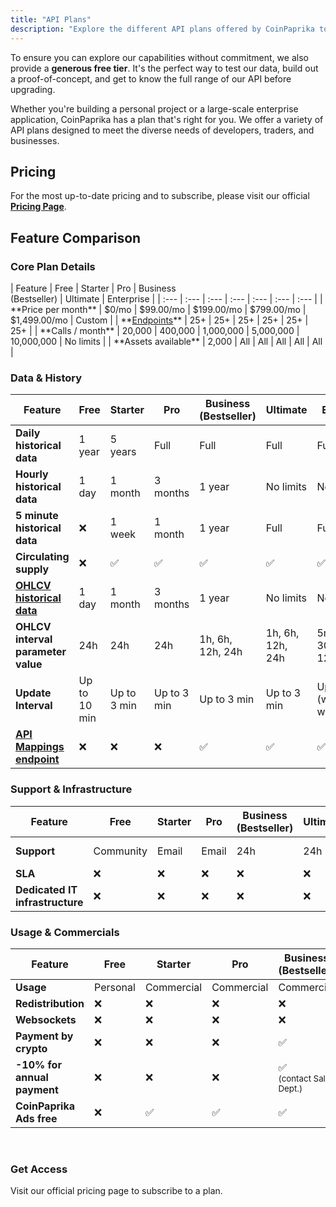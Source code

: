 ```yaml
---
title: "API Plans"
description: "Explore the different API plans offered by CoinPaprika to suit your needs, from hobbyist to enterprise-level."
---
```

To ensure you can explore our capabilities without commitment, we also provide a **generous free tier**. It's the perfect way to test our data, build out a proof-of-concept, and get to know the full range of our API before upgrading.

Whether you're building a personal project or a large-scale enterprise application, CoinPaprika has a plan that's right for you. We offer a variety of API plans designed to meet the diverse needs of developers, traders, and businesses.

## Pricing


For the most up-to-date pricing and to subscribe, please visit our official [**Pricing Page**](https://coinpaprika.com/api/pricing/).

## Feature Comparison

### Core Plan Details
<div class="pricing-table">
| Feature | Free | Starter | Pro | Business<br/>(Bestseller) | Ultimate | Enterprise |
| :--- | :--- | :--- | :--- | :--- | :--- | :--- |
| **Price per month** | $0/mo | $99.00/mo | $199.00/mo | $799.00/mo | $1,499.00/mo | Custom |
| **<a href="/api-reference/introduction">Endpoints</a>** | 25+ | 25+ | 25+ | 25+ | 25+ | 25+ |
| **Calls / month** | 20,000 | 400,000 | 1,000,000 | 5,000,000 | 10,000,000 | No limits |
| **Assets available** | 2,000 | All | All | All | All | All |
</div>

### Data & History
<table class="pricing-table">
    <thead>
        <tr>
            <th>Feature</th>
            <th>Free</th>
            <th>Starter</th>
            <th>Pro</th>
            <th>Business<br/>(Bestseller)</th>
            <th>Ultimate</th>
            <th>Enterprise</th>
        </tr>
    </thead>
    <tbody>
        <tr>
            <td><strong>Daily historical data</strong></td>
            <td>1 year</td>
            <td>5 years</td>
            <td>Full</td>
            <td>Full</td>
            <td>Full</td>
            <td>Full</td>
        </tr>
        <tr>
            <td><strong>Hourly historical data</strong></td>
            <td>1 day</td>
            <td>1 month</td>
            <td>3 months</td>
            <td>1 year</td>
            <td>No limits</td>
            <td>No limits</td>
        </tr>
        <tr>
            <td><strong>5 minute historical data</strong></td>
            <td>❌</td>
            <td>1 week</td>
            <td>1 month</td>
            <td>1 year</td>
            <td>Full</td>
            <td>Full</td>
        </tr>
        <tr>
            <td><strong>Circulating supply</strong></td>
            <td>❌</td>
            <td>✅</td>
            <td>✅</td>
            <td>✅</td>
            <td>✅</td>
            <td>✅</td>
        </tr>
        <tr>
            <td><strong><a href="/api-reference/coins/get-historical-ohlc">OHLCV historical data</a></strong></td>
            <td>1 day</td>
            <td>1 month</td>
            <td>3 months</td>
            <td>1 year</td>
            <td>No limits</td>
            <td>No limits</td>
        </tr>
        <tr>
            <td><strong>OHLCV interval parameter value</strong></td>
            <td>24h</td>
            <td>24h</td>
            <td>24h</td>
            <td>1h, 6h, 12h, 24h</td>
            <td>1h, 6h, 12h, 24h</td>
            <td>5m, 15m, 30m, 1h, 6h, 12h, 24h</td>
        </tr>
        <tr>
            <td><strong>Update Interval</strong></td>
            <td>Up to 10 min</td>
            <td>Up to 3 min</td>
            <td>Up to 3 min</td>
            <td>Up to 3 min</td>
            <td>Up to 3 min</td>
            <td>Up to 1 min (with websockets)</td>
        </tr>
        <tr>
            <td><strong><a href="/api-reference/coins/api-id-mappings">API Mappings endpoint</a></strong></td>
            <td>❌</td>
            <td>❌</td>
            <td>❌</td>
            <td>✅</td>
            <td>✅</td>
            <td>✅</td>
        </tr>
    </tbody>
</table>

### Support & Infrastructure
<table class="pricing-table">
    <thead>
        <tr>
            <th>Feature</th>
            <th>Free</th>
            <th>Starter</th>
            <th>Pro</th>
            <th>Business<br/>(Bestseller)</th>
            <th>Ultimate</th>
            <th>Enterprise</th>
        </tr>
    </thead>
    <tbody>
        <tr>
            <td><strong>Support</strong></td>
            <td>Community</td>
            <td>Email</td>
            <td>Email</td>
            <td>24h</td>
            <td>24h</td>
            <td>Real time / Slack</td>
        </tr>
        <tr>
            <td><strong>SLA</strong></td>
            <td>❌</td>
            <td>❌</td>
            <td>❌</td>
            <td>❌</td>
            <td>❌</td>
            <td>✅</td>
        </tr>
        <tr>
            <td><strong>Dedicated IT infrastructure</strong></td>
            <td>❌</td>
            <td>❌</td>
            <td>❌</td>
            <td>❌</td>
            <td>❌</td>
            <td>✅</td>
        </tr>
    </tbody>
</table>

### Usage & Commercials
<table class="pricing-table">
    <thead>
        <tr>
            <th>Feature</th>
            <th>Free</th>
            <th>Starter</th>
            <th>Pro</th>
            <th>Business<br/>(Bestseller)</th>
            <th>Ultimate</th>
            <th>Enterprise</th>
        </tr>
    </thead>
    <tbody>
        <tr class="no-wrap-row">
            <td><strong>Usage</strong></td>
            <td>Personal</td>
            <td>Commercial</td>
            <td>Commercial</td>
            <td>Commercial</td>
            <td>Commercial</td>
            <td>Commercial</td>
        </tr>
        <tr>
            <td><strong>Redistribution</strong></td>
            <td>❌</td>
            <td>❌</td>
            <td>❌</td>
            <td>❌</td>
            <td>❌</td>
            <td>✅</td>
        </tr>
        <tr>
            <td><strong>Websockets</strong></td>
            <td>❌</td>
            <td>❌</td>
            <td>❌</td>
            <td>❌</td>
            <td>❌</td>
            <td>Included</td>
        </tr>
        <tr>
            <td><strong>Payment by crypto</strong></td>
            <td>❌</td>
            <td>❌</td>
            <td>❌</td>
            <td>✅</td>
            <td>✅</td>
            <td>✅</td>
        </tr>
        <tr>
            <td><strong>-10% for annual payment</strong></td>
            <td>❌</td>
            <td>❌</td>
            <td>❌</td>
            <td>✅<br/><sub>(contact Sales Dept.)</sub></td>
            <td>✅<br/><sub>(contact Sales Dept.)</sub></td>
            <td>✅<br/><sub>(contact Sales Dept.)</sub></td>
        </tr>
        <tr>
            <td><strong>CoinPaprika Ads free</strong></td>
            <td>❌</td>
            <td>✅</td>
            <td>✅</td>
            <td>✅</td>
            <td>✅</td>
            <td>✅</td>
        </tr>
    </tbody>
</table>

<br />

### Get Access

<Card title="View Full Pricing & Get Access" href="https://coinpaprika.com/api/pricing/">
    Visit our official pricing page to subscribe to a plan.
</Card> 